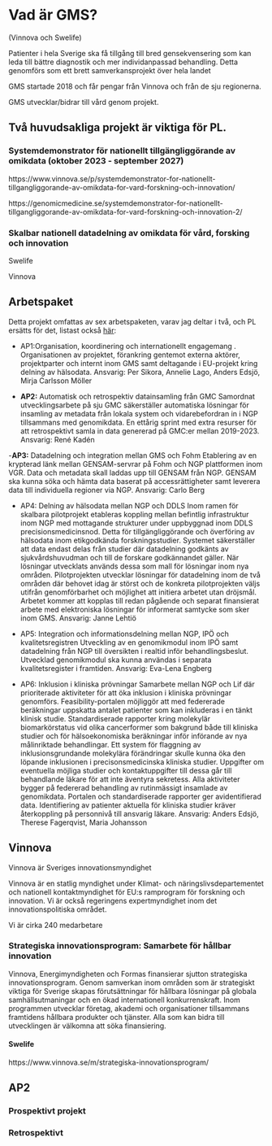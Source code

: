 # Vad är GMS?

(Vinnova och Swelife)

Patienter i hela Sverige ska få tillgång till bred gensekvensering som kan leda till bättre diagnostik och mer individanpassad behandling. Detta genomförs som ett brett samverkansprojekt över hela landet

GMS startade 2018 och får pengar från Vinnova och från de sju regionerna.

GMS utvecklar/bidrar till vård genom projekt.

## Två huvudsakliga projekt är viktiga för PL.

### Systemdemonstrator för nationellt tillgängliggörande av omikdata (oktober 2023 - september 2027)

https://www.vinnova.se/p/systemdemonstrator-for-nationellt-tillgangliggorande-av-omikdata-for-vard-forskning-och-innovation/

https://genomicmedicine.se/systemdemonstrator-for-nationellt-tillgangliggorande-av-omikdata-for-vard-forskning-och-innovation-2/

### Skalbar nationell datadelning av omikdata för vård, forsking och innovation

Swelife

Vinnova

## Arbetspaket

Detta projekt omfattas av sex arbetspaketen, varav jag deltar i två, och PL ersätts för det, listast också [här](https://genomicmedicine.se/skalbar-nationell-datadelning-av-omikdata-for-vard-forskning-och-innovation/):

-   AP1:Organisation, koordinering och internationellt engagemang . Organisationen av projektet, förankring gentemot externa aktörer, projektparter och internt inom GMS samt deltagande i EU-projekt kring delning av hälsodata. Ansvarig: Per Sikora, Annelie Lago, Anders Edsjö, Mirja Carlsson Möller

-   **AP2:** Automatisk och retrospektiv datainsamling från GMC Samordnat utvecklingsarbete på sju GMC säkerställer automatiska lösningar för insamling av metadata från lokala system och vidarebefordran in i NGP tillsammans med genomikdata. En ettårig sprint med extra resurser för att retrospektivt samla in data genererad på GMC:er mellan 2019-2023. ​Ansvarig: René Kadén

\-**AP3:** Datadelning och integration mellan GMS och Fohm Etablering av en krypterad länk mellan GENSAM-servrar på Fohm och NGP plattformen inom VGR. Data och metadata skall laddas upp till GENSAM från NGP. GENSAM ska kunna söka och hämta data baserat på accessrättigheter samt leverera data till individuella regioner via NGP. Ansvarig: Carlo Berg

-   AP4: Delning av hälsodata mellan NGP och DDLS Inom ramen för skalbara pilotprojekt etableras koppling mellan befintlig infrastruktur inom NGP med mottagande strukturer under uppbyggnad inom DDLS precisionsmedicinsnod. Detta för tillgängliggörande och överföring av hälsodata inom etikgodkända forskningsstudier. Systemet säkerställer att data endast delas från studier där datadelning godkänts av sjukvårdshuvudman och till de forskare godkännandet gäller. När lösningar utvecklats används dessa som mall för lösningar inom nya områden. Pilotprojekten utvecklar lösningar för datadelning inom de två områden där behovet idag är störst och de konkreta pilotprojekten väljs utifrån genomförbarhet och möjlighet att initiera arbetet utan dröjsmål. Arbetet kommer att kopplas till redan pågående och separat finansierat arbete med elektroniska lösningar för informerat samtycke som sker inom GMS. ​Ansvarig: Janne Lehtiö

-   AP5: Integration och informationsdelning mellan NGP, IPÖ och kvalitetsregistren Utveckling av en genomikmodul inom IPÖ samt datadelning från NGP till översikten i realtid inför behandlingsbeslut. Utvecklad genomikmodul ska kunna användas i separata kvalitetsregister i framtiden. Ansvarig: Eva-Lena Engberg

-   AP6: Inklusion i kliniska prövningar Samarbete mellan NGP och Lif där prioriterade aktiviteter för att öka inklusion i kliniska prövningar genomförs. Feasibility-portalen möjliggör att med federerade beräkningar uppskatta antalet patienter som kan inkluderas i en tänkt klinisk studie. Standardiserade rapporter kring molekylär biomarkörstatus vid olika cancerformer som bakgrund både till kliniska studier och för hälsoekonomiska beräkningar inför införande av nya målinriktade behandlingar. Ett system för flaggning av inklusionsgrundande molekylära förändringar skulle kunna öka den löpande inklusionen i precisonsmedicinska kliniska studier. Uppgifter om eventuella möjliga studier och kontaktuppgifter till dessa går till behandlande läkare för att inte äventyra sekretess. Alla aktiviteter bygger på federerad behandling av rutinmässigt insamlade av genomikdata. Portalen och standardiserade rapporter ger avidentifierad data. Identifiering av patienter aktuella för kliniska studier kräver återkoppling på personnivå till ansvarig läkare. Ansvarig: Anders Edsjö, Therese Fagerqvist, Maria Johansson

## Vinnova

Vinnova är Sveriges innovationsmyndighet

Vinnova är en statlig myndighet under Klimat- och näringslivs­departementet och nationell kontaktmyndighet för EU:s ramprogram för forskning och innovation. Vi är också regeringens expertmyndighet inom det innovationspolitiska området.

Vi är cirka 240 medarbetare

### Strategiska innovationsprogram: Samarbete för hållbar innovation

Vinnova, Energimyndigheten och Formas finansierar sjutton strategiska innovationsprogram. Genom samverkan inom områden som är strategiskt viktiga för Sverige skapas förutsättningar för hållbara lösningar på globala samhällsutmaningar och en ökad internationell konkurrenskraft. Inom programmen utvecklar företag, akademi och organisationer tillsammans framtidens hållbara produkter och tjänster. Alla som kan bidra till utvecklingen är välkomna att söka finansiering.

#### Swelife

https://www.vinnova.se/m/strategiska-innovationsprogram/

## AP2

### Prospektivt projekt

### Retrospektivt
